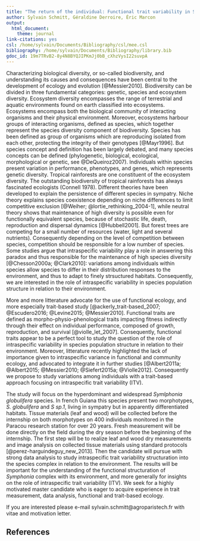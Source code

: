 ```yaml
---
title: "The return of the individual: Functional trait variability in Symphonia species complex"
author: Sylvain Schmitt, Géraldine Derroire, Éric Marcon
output:
  html_document:
    theme: journal
link-citations: yes
csl: /home/sylvain/Documents/Bibliography/csl/mee.csl
bibliography: /home/sylvain/Documents/Bibliography/library.bib
gdoc_id: 19m7TRvB2-8y4N8BYQJIPKmJj0bB_cXhzVysI22suvpA
---
```

 
Characterizing biological diversity, or so-called biodiversity, and understanding its causes and consequences have been central to the development of ecology and evolution [@Messier2010]. Biodiversity can be divided in three fundamental categories: genetic, species and ecosystem diversity. Ecosystem diversity encompasses the range of terrestrial and aquatic environments found on earth classified into ecosystems. Ecosystems encompass both the biological community of interacting organisms and their physical environment. Moreover, ecosystems harbour groups of interacting organisms, defined as species, which together represent the species diversity component of biodiversity. Species has been defined as group of organisms which are reproducing isolated from each other, protecting the integrity of their genotypes [@Mayr1996]. But species concept and definition has been largely debated, and many species concepts can be defined (phylogenetic, biological, ecological, morphological or genetic, see @DeQueiroz2007). Individuals within species present variation in performance, phenotypes, and genes, which represents genetic diversity. Tropical rainforests are one constituent of the ecosystem diversity. The outstanding biodiversity of tropical rainforests has always fascinated ecologists (Connell 1978). Different theories have been developed to explain the persistence of different species in sympatry. Niche theory explains species coexistence depending on niche differences to limit competitive exclusion [@Weiher; @lortie_rethinking_2004-1], while neutral theory shows that maintenance of high diversity is possible even for functionally equivalent species, because of stochastic life, death, reproduction and dispersal dynamics [@Hubbell2001]. But forest trees are competing for a small number of resources (water, light and several nutrients). Consequently depending on the level of competition between species, competition should be responsible for a low number of species. Some studies argue that intraspecific variability play a role in answering this paradox and thus responsible for the maintenance of high species diversity [@Chesson2000a; @Clark2010]: variations among individuals within species allow species to differ in their distribution responses to the environment, and thus to adapt to finely strsuctured habitats. Consequently, we are interested in the role of intraspecific variability in species population structure in relation to their environment.

More and more litterature advocate for the use of functional ecology, and more especially trait-based study [@ackerly_trait-based_2007; @Escudero2016; @Levine2015; @Messier2010]. Functional traits are defined as morpho-physio-phenological traits impacting fitness indirectly through their effect on individual performance, composed of growth, reproduction, and survival [@violle_let_2007]. Consequently, functional traits appear to be a perfect tool to study the question of the role of intraspecific variability in species population structure in relation to their environment. Moreover, litterature recently highlighted the lack of importance given to intraspecific variance in functional and community ecology, and advocated to integrate it in further studies [@Albert2011a; @Albert2015; @Messier2010; @Siefert2015a; @Violle2012]. Consequently we propose to study variations among individuals with a trait-based approach focusing on intraspecific trait variability (ITV).

The study will focus on the hyperdominant and widespread *Symlphonia globulifera* species. In french Guiana this species present two morphotypes, *S. globulifera* and *S sp.1*, living in sympatry but in apparently differentiated habitats. Tissue materials (leaf and wood) will be collected before the internship on both morphotypes on 400 individuals monitored in the Paracou research station for over 20 years. Fresh measurement will be done directly on the field during the dry season before the beginning of the internship. The first step will be to realize leaf and wood dry measurements and image analysis on collected tissue materials using standard protocols [@perez-harguindeguy_new_2013]. Then the candidate will pursue with strong data analysis to study intraspecific trait variability structuration into the species complex in relation to the environment. The results will be important for the understanding of the functional structuration of *Symphonia* complex with its environment, and more generally for insights on the role of intraspecific trait variability (ITV). We seek for a highly motivated master candidate who is eager to acquire experience in trait measurement, data analysis, functional and trait-based ecology.

If you are interested please e-mail sylvain.schmitt@agroparistech.fr with vitae and motivation letter.

## References